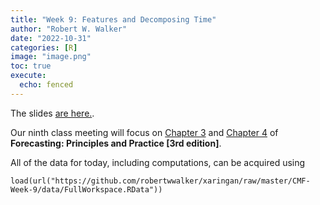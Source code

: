 ```yaml
---
title: "Week 9: Features and Decomposing Time"
author: "Robert W. Walker"
date: "2022-10-31"
categories: [R]
image: "image.png"
toc: true
execute: 
  echo: fenced
---
```


The slides [are here.](https://robertwwalker.github.io/xaringan/CMF-Week-9/index.html).

Our ninth class meeting will focus on [Chapter 3](https://otexts.com/fpp3/decomposition.html) and [Chapter 4](https://otexts.com/fpp3/features.html)  of __Forecasting: Principles and Practice [3rd edition]__. 

All of the data for today, including computations, can be acquired using 

```
load(url("https://github.com/robertwwalker/xaringan/raw/master/CMF-Week-9/data/FullWorkspace.RData"))
```
